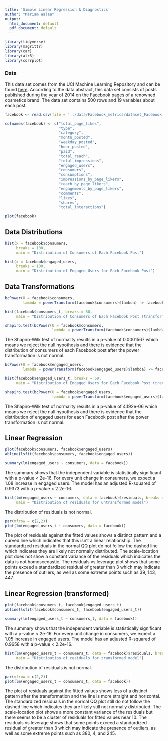 ```yaml
---
title: 'Simple Linear Regression & Diagnostics'
author: "Mariam Walaa"
output:
  html_document: default
  pdf_document: default
---
```


```r
library(tidyverse)
library(magrittr)
library(car)
library(alr3)
library(corrplot)
```

### Data

This data set comes from the UCI Machine Learning Repository and can be found
[here](https://archive.ics.uci.edu/ml/datasets/Facebook+metrics). According to the data
abstract, this data set consists of posts published during the year of 2014 on the
Facebook pages of a renowned cosmetics brand. The data set contains 500 rows and 19
variables about each post.

```r
facebook <- read.csv(file = '../data/Facebook_metrics/dataset_Facebook.csv', sep = ';')
```

```r
colnames(facebook) <- c("total_page_likes",
                        "type",
                        "category", 
                        "month_posted", 
                        "weekday_posted",
                        "hour_posted",
                        "paid", 
                        "total_reach",
                        "total_impressions",
                        "engaged_users",
                        "consumers",
                        "consumptions",
                        "impressions_by_page_likers",
                        "reach_by_page_likers",
                        "engagements_by_page_likers", 
                        "comments",
                        "likes",
                        "shares",
                        "total_interactions")
```

```r
plot(facebook)
```

## Data Distributions 

```r
hist(x = facebook$consumers,
     breaks = 100,
     main = "Distribution of Consumers of Each Facebook Post")
```

```r
hist(x = facebook$engaged_users,
     breaks = 100,
     main = "Distribution of Engaged Users for Each Facebook Post")
```

## Data Transformations

```r
bcPower(U = facebook$consumers,
        lambda = powerTransform(facebook$consumers)$lambda) -> facebook$consumers_t

hist(facebook$consumers_t, breaks = 60,
     main = "Distribution of Consumers of Each Facebook Post (transformed)")

shapiro.test(bcPower(U = facebook$consumers,
                     lambda = powerTransform(facebook$consumers)$lambda))
```

The Shapiro-Wilk test of normality results in a p-value of 0.0001567 which means we reject
the null hypothesis and there is evidence that the distribution of consumers of each
Facebook post after the power transformation is not normal.

```r
bcPower(U = facebook$engaged_users,
        lambda = powerTransform(facebook$engaged_users)$lambda) -> facebook$engaged_users_t

hist(facebook$engaged_users_t, breaks = 60,
     main = "Distribution of Engaged Users for Each Facebook Post (transformed)")

shapiro.test(bcPower(U = facebook$engaged_users,
                     lambda = powerTransform(facebook$engaged_users)$lambda))
```

The Shapiro-Wilk test of normality results in a p-value of 4.192e-06 which means we reject
the null hypothesis and there is evidence that the distribution of engaged users for each
Facebook post after the power transformation is not normal.

## Linear Regression

```r
plot(facebook$consumers, facebook$engaged_users)
abline(lsfit(facebook$consumers, facebook$engaged_users))
```

```r
summary(lm(engaged_users ~ consumers, data = facebook))
```

The summary shows that the independent variable is statistically significant with a
p-value < 2e-16. For every unit change in consumers, we expect a 1.08 increase in engaged
users. The model has an adjusted R-squared of 0.9373 with a p-value < 2.2e-16.

```r
hist(lm(engaged_users ~ consumers, data = facebook)$residuals, breaks = 60,
     main = "Distribution of residuals for untransformed model")
```

The distribution of residuals is not normal.

```r
par(mfrow = c(2,2))
plot(lm(engaged_users_t ~ consumers, data = facebook))
```

The plot of residuals against the fitted values shows a distinct pattern and a curved line
which indicates that this isn't a linear relationship. The standardized residuals in the
normal QQ plot do not follow the dashed line which indicates they are likely not normally
distributed. The scale-location plot does not show a constant variance of the residuals
which indicates the data is not homoscedastic. The residuals vs leverage plot shows that
some points exceed a standardized residual of greater than 3 which may indicate the
presence of outliers, as well as some extreme points such as 39, 143, 447.

## Linear Regression (transformed)

```r
plot(facebook$consumers_t, facebook$engaged_users_t)
abline(lsfit(facebook$consumers_t, facebook$engaged_users_t))
```

```r
summary(lm(engaged_users_t ~ consumers_t, data = facebook))
```

The summary shows that the independent variable is statistically significant with a
p-value < 2e-16. For every unit change in consumers, we expect a 1.05 increase in engaged
users. The model has an adjusted R-squared of 0.9658 with a p-value < 2.2e-16.

```r
hist(lm(engaged_users_t ~ consumers_t, data = facebook)$residuals, breaks = 60,
     main = "Distribution of residuals for transformed model")
```

The distribution of residuals is not normal.

```r
par(mfrow = c(2,2))
plot(lm(engaged_users_t ~ consumers_t, data = facebook))
```

The plot of residuals against the fitted values shows less of a distinct pattern after the
transformation and the line is more straight and horizontal. The standardized residuals in
the normal QQ plot still do not follow the dashed line which indicates they are likely
still not normally distributed. The scale-location plot shows a more constant variance of
the residuals but there seems to be a cluster of residuals for fitted values near 10. The
residuals vs leverage shows that some points exceed a standardized residual of greater
than 3 which may indicate the presence of outliers, as well as some extreme points such as
380, 4, and 245.